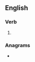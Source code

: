 {{also|Thrashes}}
==English==

===Verb===
{{head|en|verb form}}

# {{en-third-person singular of|thrash}}

===Anagrams===
* {{anagrams|en|a=aehhrsst|Shrestha|harshest}}
